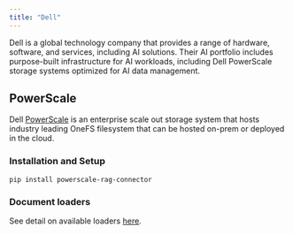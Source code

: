```yaml
---
title: "Dell"
---
```


Dell is a global technology company that provides a range of hardware, software, and services, including AI solutions. Their AI portfolio includes purpose-built infrastructure for AI workloads, including Dell PowerScale storage systems optimized for AI data management.

## PowerScale

Dell [PowerScale](https://www.dell.com/en-us/shop/powerscale-family/sf/powerscale) is an enterprise scale out storage system that hosts industry leading OneFS filesystem that can be hosted on-prem or deployed in the cloud.

### Installation and Setup

```
pip install powerscale-rag-connector
```

### Document loaders

See detail on available loaders [here](/src/oss/integrations/document_loaders/powerscale).
